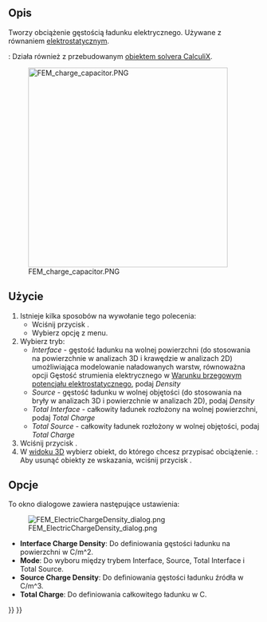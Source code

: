 <languages/>

{{Docnav/pl
|[[FEM_ConstraintMagnetization/pl|Warunek brzegowy magnetyzacji]]
|[[FEM_ConstraintInitialFlowVelocity/pl|Warunek początkowy prędkości przepływu]]
|[[FEM_Workbench/pl|środowisko pracy MES]]
|IconL=FEM_ConstraintMagnetization.svg
|IconR=FEM_ConstraintInitialFlowVelocity.svg
|IconC=Workbench_FEM.svg
}}

{{GuiCommandContainer|
{{GuiCommand/pl
|Name=FEM ConstraintElectricChargeDensity
|MenuLocation=Model → Warunki brzegowe elektromagnetyczne → Gęstość ładunku elektrycznego
|Workbenches=[[FEM_Workbench/pl|MES]]
|Version=1.1
|SeeAlso=[[FEM_Example_Capacitance_Two_Balls/pl|MES: Przykład pojemność dwóch kul]], [[FEM_tutorial/pl|Poradnik MES]]
}}
{{GuiCommandFemInfo/pl
|Solvers={{VersionMinus/pl|1.0}}: Elmer<br>{{VersionPlus/pl|1.1}}: Elmer, CalculiX
}}
}}

<span id="Description"></span>
==Opis==

Tworzy obciążenie gęstością ładunku elektrycznego. Używane z równaniem [[FEM_EquationElectrostatic/pl|elektrostatycznym]].

{{Version/pl|1.1}}: Działa również z przebudowanym [[FEM_SolverCalculixCcxtools/pl|obiektem solvera CalculiX]].

[[Image:FEM_charge_capacitor.PNG|400px]]
<div lang="en" dir="ltr" class="mw-content-ltr">
{{Caption|Electric charge density boundary condition in the capacitance of concentric cylinders example}}
</div>

<span id="Usage"></span>
==Użycie==

# Istnieje kilka sposobów na wywołanie tego polecenia:
#* Wciśnij przycisk {{Button|[[Image:FEM_ConstraintElectricChargeDensity.svg|16px]] [[FEM_ElectricChargeDensity/pl|Gęstość ładunku elektrycznego]]}}.
#* Wybierz opcję {{MenuCommand|Model → Warunki brzegowe elektromagnetyczne → [[Image:FEM_ConstraintElectricChargeDensity.svg|16px]] Gęstość ładunku elektrycznego}} z menu.
# Wybierz tryb:
#* ''Interface'' - gęstość ładunku na wolnej powierzchni (do stosowania na powierzchnie w analizach 3D i krawędzie w analizach 2D) umożliwiająca modelowanie naładowanych warstw, równoważna opcji Gęstość strumienia elektrycznego w [[FEM_ConstraintElectrostaticPotential/pl|Warunku brzegowym potencjału elektrostatycznego]], podaj ''Density''
#* ''Source'' - gęstość ładunku w wolnej objętości (do stosowania na bryły w analizach 3D i powierzchnie w analizach 2D), podaj ''Density''
#* ''Total Interface'' - całkowity ładunek rozłożony na wolnej powierzchni, podaj ''Total Charge''
#* ''Total Source'' - całkowity ładunek rozłożony w wolnej objętości, podaj ''Total Charge''
# Wciśnij przycisk {{Button|Dodaj}}.
# W [[3D_view/pl|widoku 3D]] wybierz obiekt, do którego chcesz przypisać obciążenie. {{Version/pl|1.1}}: Aby usunąć obiekty ze wskazania, wciśnij przycisk {{Button|Usuń}}.

<span id="Options"></span>
==Opcje==

To okno dialogowe zawiera następujące ustawienia:

[[Image:FEM_ElectricChargeDensity_dialog.png]]

* '''Interface Charge Density''': Do definiowania gęstości ładunku na powierzchni w C/m^2.
* '''Mode''': Do wyboru między trybem Interface, Source, Total Interface i Total Source.
* '''Source Charge Density''': Do definiowania gęstości ładunku źródła w C/m^3.
* '''Total Charge''': Do definiowania całkowitego ładunku w C.


{{Docnav/pl
|[[FEM_ConstraintMagnetization/pl|Warunek brzegowy magnetyzacji]]
|[[FEM_ConstraintInitialFlowVelocity/pl|Warunek początkowy prędkości przepływu]]
|[[FEM_Workbench/pl|środowisko pracy MES]]
|IconL=FEM_ConstraintMagnetization.svg
|IconR=FEM_ConstraintInitialFlowVelocity.svg
|IconC=Workbench_FEM.svg
}}

{{FEM Tools navi{{#translation:}}}}
{{Userdocnavi{{#translation:}}}}